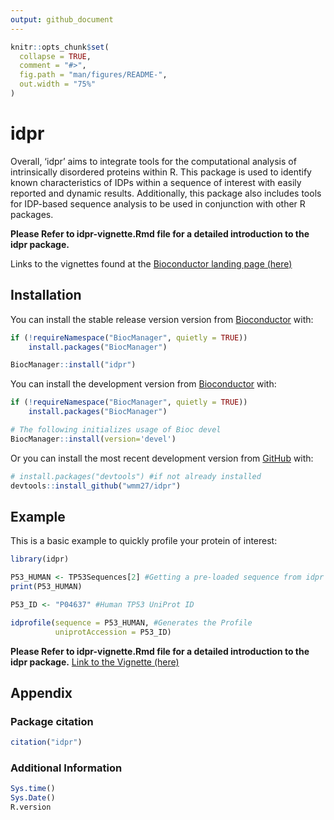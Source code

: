 ```yaml
---
output: github_document
---
```


<!-- README.md is generated from README.Rmd. Please edit that file -->

```r
knitr::opts_chunk$set(
  collapse = TRUE,
  comment = "#>",
  fig.path = "man/figures/README-",
  out.width = "75%"
)
```

# idpr


Overall, ‘idpr’ aims to integrate tools for the computational analysis of 
intrinsically disordered proteins within R. This package is used to identify 
known characteristics of IDPs within a sequence of interest with easily 
reported and dynamic results. Additionally, this package also includes tools
for IDP-based sequence analysis to be used in conjunction with other R 
packages.

**Please Refer to idpr-vignette.Rmd file for a detailed introduction to the**
**idpr package.**


Links to the vignettes found at the 
[Bioconductor landing page (here)](https://doi.org/doi:10.18129/B9.bioc.idpr) 


## Installation

You can install the stable release version version from 
[Bioconductor](https://doi.org/doi:10.18129/B9.bioc.idpr) with:


```r
if (!requireNamespace("BiocManager", quietly = TRUE))
    install.packages("BiocManager")

BiocManager::install("idpr")
```

You can install the development version from 
[Bioconductor](https://bioconductor.org/packages/devel/bioc/html/idpr.html) 
with:
``` r
if (!requireNamespace("BiocManager", quietly = TRUE))
    install.packages("BiocManager")

# The following initializes usage of Bioc devel
BiocManager::install(version='devel')
```

Or you can install the most recent development version from 
[GitHub](https://github.com/wmm27/idpr) with:

``` r
# install.packages("devtools") #if not already installed
devtools::install_github("wmm27/idpr")
```


## Example
This is a basic example to quickly profile your protein of interest:

```r
library(idpr)

P53_HUMAN <- TP53Sequences[2] #Getting a pre-loaded sequence from idpr
print(P53_HUMAN)

P53_ID <- "P04637" #Human TP53 UniProt ID

idprofile(sequence = P53_HUMAN, #Generates the Profile
          uniprotAccession = P53_ID)
```



**Please Refer to idpr-vignette.Rmd file for a detailed introduction to the**
**idpr package.**
[Link to the Vignette (here)](https://bioconductor.org/packages/release/bioc/vignettes/idpr/inst/doc/idpr-vignette.html)

 
## Appendix

### Package citation
```r
citation("idpr")
```

### Additional Information
```r
Sys.time()
Sys.Date()
R.version
```